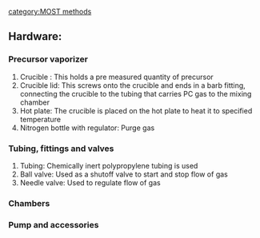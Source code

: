 {{MOST}}
[[category:MOST methods]]
==Hardware:==

===Precursor vaporizer===
#Crucible : This holds a pre measured quantity of precursor
#Crucible lid: This screws onto the crucible and ends in a barb fitting, connecting the crucible to the tubing that carries PC gas to the mixing chamber
#Hot plate: The crucible is placed on the hot plate to heat it to specified temperature
#Nitrogen bottle with regulator: Purge gas

===Tubing, fittings and valves===
#Tubing: Chemically inert polypropylene tubing is used 
#Ball valve: Used as a shutoff valve to start and stop flow of gas
#Needle valve: Used to regulate flow of gas

===Chambers===

===Pump and accessories===
